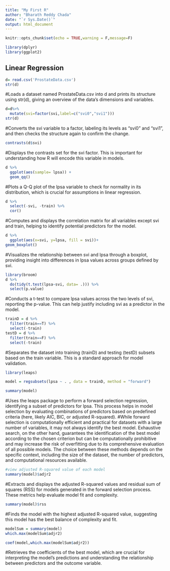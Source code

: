 ```yaml
---
title: "My First R"
author: "Bharath Reddy Chada"
date: "`r Sys.Date()`"
output: html_document
---
```


```r
knitr::opts_chunk$set(echo = TRUE,warning = F,message=F)

library(dplyr)
library(ggplot2)
```

## Linear Regression

```r
d= read.csv('ProstateData.csv')
str(d)
```
#Loads a dataset named ProstateData.csv into d and prints its structure using str(d), giving an overview of the data's dimensions and variables.
```r
d=d%>%
  mutate(svi=factor(svi,label=c("svi0","svi1")))
str(d)
```
#Converts the svi variable to a factor, labeling its levels as "svi0" and "svi1", and then checks the structure again to confirm the change.
```r
contrasts(d$svi)
```
#Displays the contrasts set for the svi factor. This is important for understanding how R will encode this variable in models.
```r
d %>%
  ggplot(aes(sample= lpsa)) +
  geom_qq()
```
#Plots a Q-Q plot of the lpsa variable to check for normality in its distribution, which is crucial for assumptions in linear regression.
```r
d %>%
  select(-svi, -train) %>%
  cor()


```
#Computes and displays the correlation matrix for all variables except svi and train, helping to identify potential predictors for the model.
```r
d %>%
  ggplot(aes(x=svi, y=lpsa, fill = svi))+
geom_boxplot()

```
#Visualizes the relationship between svi and lpsa through a boxplot, providing insight into differences in lpsa values across groups defined by svi.
```r
library(broom)
d %>%
  do(tidy(t.test(lpsa~svi, data= .))) %>%
  select(p.value)

```
#Conducts a t-test to compare lpsa values across the two levels of svi, reporting the p-value. This can help justify including svi as a predictor in the model.
```r

trainD = d %>%
  filter(train==T) %>%
  select(-train)
testD = d %>%
  filter(train==F) %>%
  select(-train)


```
#Separates the dataset into training (trainD) and testing (testD) subsets based on the train variable. This is a standard approach for model validation.
```r
library(leaps)

model = regsubsets(lpsa ~ . , data = trainD, method = "forward")

summary(model)

```
#Uses the leaps package to perform a forward selection regression, identifying a subset of predictors for lpsa. This process helps in model selection by evaluating combinations of predictors based on predefined criteria (here, likely AIC, BIC, or adjusted R-squared).
#While forward selection is computationally efficient and practical for datasets with a large number of variables, it may not always identify the best model. Exhaustive search, on the other hand, guarantees the identification of the best model according to the chosen criterion but can be computationally prohibitive and may increase the risk of overfitting due to its comprehensive evaluation of all possible models. The choice between these methods depends on the specific context, including the size of the dataset, the number of predictors, and computational resources available.
```r
#view adjusted R-squared value of each model
summary(model)$adjr2

```
#Extracts and displays the adjusted R-squared values and residual sum of squares (RSS) for models generated in the forward selection process. These metrics help evaluate model fit and complexity.
```r
summary(model)$rss

```
#Finds the model with the highest adjusted R-squared value, suggesting this model has the best balance of complexity and fit.
```r
modelSum = summary(model)
which.max(modelSum$adjr2)


```

```r
coef(model,which.max(modelSum$adjr2))
```
#Retrieves the coefficients of the best model, which are crucial for interpreting the model's predictions and understanding the relationship between predictors and the outcome variable.